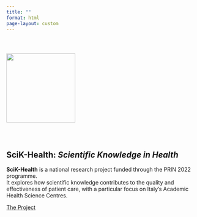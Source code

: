 ```yaml
---
title: ""
format: html
page-layout: custom
---
```


:::::: {.container style="margin-top: 3em;"}
::::: {style="display: flex; align-items: center; justify-content: space-between; flex-wrap: wrap; gap: 2em;"}
<!-- Left: logo -->

::: {style="flex: 1; min-width: 200px;"}
![](www/scik-health-logo.png){width="180px"}
:::

<!-- Right: title + description + button -->

::: {style="flex: 3; min-width: 300px;"}
## SciK-Health: *Scientific Knowledge in Health*

<p style="font-size: 1.1em; line-height: 1.6;">

**SciK-Health** is a national research project funded through the PRIN 2022 programme.\
It explores how scientific knowledge contributes to the quality and effectiveness of patient care, with a particular focus on Italy’s Academic Health Science Centres.

</p>

<a href="theProject.qmd" class="btn btn-primary" role="button">The Project</a>
:::
:::::
::::::
